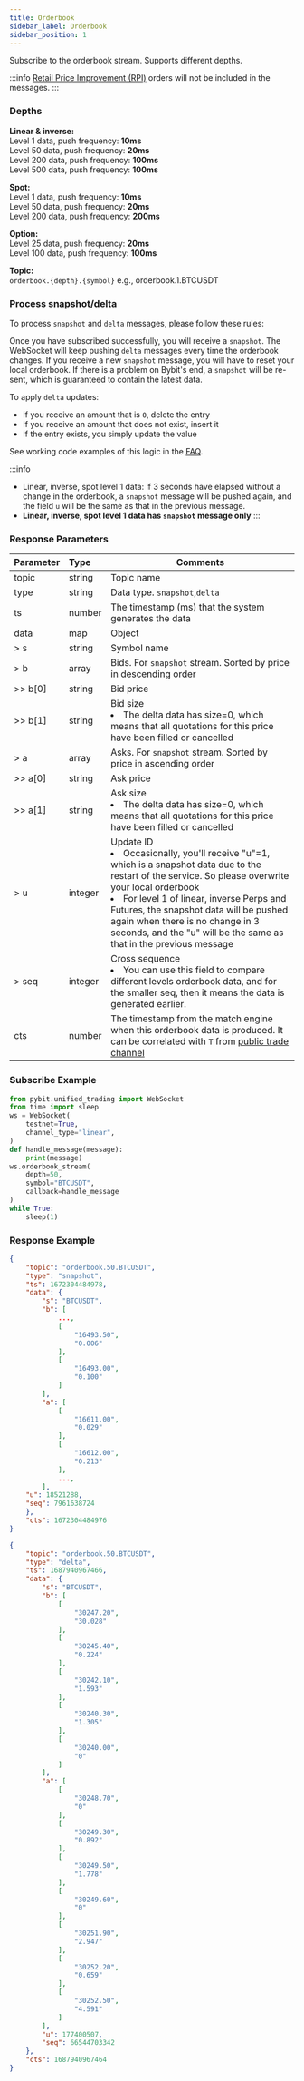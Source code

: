 ```yaml
---
title: Orderbook
sidebar_label: Orderbook
sidebar_position: 1
---
```


Subscribe to the orderbook stream. Supports different depths.

:::info
[Retail Price Improvement (RPI)](https://www.bybit.com/en/help-center/article/Retail-Price-Improvement-RPI-Order) orders will not be included in the messages.
:::

### Depths

**Linear & inverse:**<br/>
Level 1 data, push frequency: **10ms**<br/>
Level 50 data, push frequency: **20ms**<br/>
Level 200 data, push frequency: **100ms**<br/>
Level 500 data, push frequency: **100ms**<br/>

**Spot:**<br/>
Level 1 data, push frequency: **10ms**<br/>
Level 50 data, push frequency: **20ms**<br/>
Level 200 data, push frequency: **200ms**<br/>

**Option:**<br/>
Level 25 data, push frequency: **20ms**<br/>
Level 100 data, push frequency: **100ms**<br/>


**Topic:**<br/>
`orderbook.{depth}.{symbol}` e.g., orderbook.1.BTCUSDT

### Process snapshot/delta

To process `snapshot` and `delta` messages, please follow these rules:

Once you have subscribed successfully, you will receive a `snapshot`. The WebSocket will keep pushing `delta` messages every time the orderbook changes. If you receive a new `snapshot` message, you will have to reset your local orderbook. If there is a problem on Bybit's end, a `snapshot` will be re-sent, which is guaranteed to contain the latest data.

To apply `delta` updates:

* If you receive an amount that is `0`, delete the entry
* If you receive an amount that does not exist, insert it
* If the entry exists, you simply update the value

See working code examples of this logic in the [FAQ](https://bybit-exchange.github.io/docs/faq#how-can-i-process-websocket-snapshot-and-delta-messages).

:::info
- Linear, inverse, spot level 1 data: if 3 seconds have elapsed without a change in the orderbook, a `snapshot` message will be pushed again, and the field `u` will be the 
same as that in the previous message.
- **Linear, inverse, spot level 1 data has `snapshot` message only**
:::

### Response Parameters
| Parameter | Type | Comments|
|:----- |:-----|----- |
|topic |string |Topic name |
|type |string |Data type. `snapshot`,`delta` |
|ts |number |The timestamp (ms) that the system generates the data |
|data |map |Object |
|> s |string |Symbol name |
|> b |array |Bids. For `snapshot` stream. Sorted by price in descending order  |
|>> b[0] |string |Bid price |
|>> b[1] |string |Bid size <li>The delta data has size=0, which means that all quotations for this price have been filled or cancelled</li>|
|> a |array |Asks. For `snapshot` stream. Sorted by price in ascending order  |
|>> a[0] |string |Ask price |
|>> a[1] |string |Ask size <li>The delta data has size=0, which means that all quotations for this price have been filled or cancelled</li> |
|> u |integer |Update ID<li>Occasionally, you'll receive "u"=1, which is a snapshot data due to the restart of the service. So please overwrite your local orderbook</li><li>For level 1 of linear, inverse Perps and Futures, the snapshot data will be pushed again when there is no change in 3 seconds, and the "u" will be the same as that in the previous message</li>|
|> seq |integer |Cross sequence <li>You can use this field to compare different levels orderbook data, and for the smaller seq, then it means the data is generated earlier. </li> |
|cts |number |The timestamp from the match engine when this orderbook data is produced. It can be correlated with `T` from [public trade channel](trade#) |

### Subscribe Example

```python
from pybit.unified_trading import WebSocket
from time import sleep
ws = WebSocket(
    testnet=True,
    channel_type="linear",
)
def handle_message(message):
    print(message)
ws.orderbook_stream(
    depth=50,
    symbol="BTCUSDT",
    callback=handle_message
)
while True:
    sleep(1)
```

### Response Example

<Tabs groupId="programming-languages">
<TabItem value="snapshot" label="Snapshot">

```json
{
    "topic": "orderbook.50.BTCUSDT",
    "type": "snapshot",
    "ts": 1672304484978,
    "data": {
        "s": "BTCUSDT",
        "b": [
            ...,
            [
                "16493.50",
                "0.006"
            ],
            [
                "16493.00",
                "0.100"
            ]
        ],
        "a": [
            [
                "16611.00",
                "0.029"
            ],
            [
                "16612.00",
                "0.213"
            ],
            ...,
        ],
    "u": 18521288,
    "seq": 7961638724
    },
    "cts": 1672304484976
}
```

</TabItem>
<TabItem value="delta" label="Delta">

```json
{
    "topic": "orderbook.50.BTCUSDT",
    "type": "delta",
    "ts": 1687940967466,
    "data": {
        "s": "BTCUSDT",
        "b": [
            [
                "30247.20",
                "30.028"
            ],
            [
                "30245.40",
                "0.224"
            ],
            [
                "30242.10",
                "1.593"
            ],
            [
                "30240.30",
                "1.305"
            ],
            [
                "30240.00",
                "0"
            ]
        ],
        "a": [
            [
                "30248.70",
                "0"
            ],
            [
                "30249.30",
                "0.892"
            ],
            [
                "30249.50",
                "1.778"
            ],
            [
                "30249.60",
                "0"
            ],
            [
                "30251.90",
                "2.947"
            ],
            [
                "30252.20",
                "0.659"
            ],
            [
                "30252.50",
                "4.591"
            ]
        ],
        "u": 177400507,
        "seq": 66544703342
    },
    "cts": 1687940967464
}
```

</TabItem>
</Tabs>
